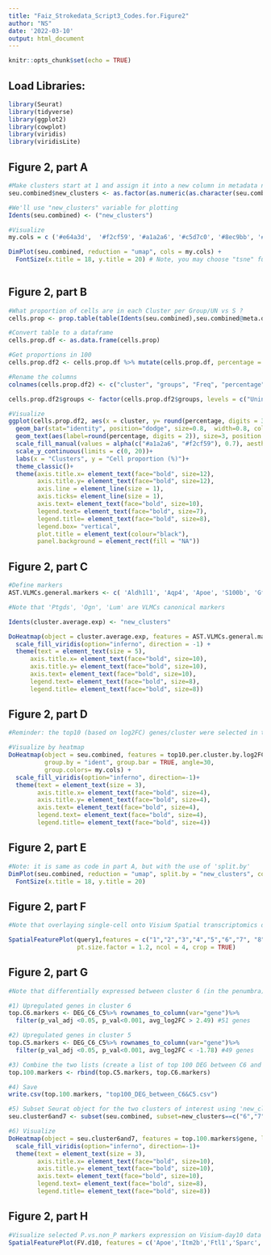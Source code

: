 ```yaml
---
title: "Faiz_Strokedata_Script3_Codes.for.Figure2"
author: "NS"
date: '2022-03-10'
output: html_document
---
```


```r
knitr::opts_chunk$set(echo = TRUE)
```

## Load Libraries:
```r

library(Seurat)
library(tidyverse)
library(ggplot2)
library(cowplot)
library(viridis)
library(viridisLite)

```

## Figure 2, part A
```r

#Make clusters start at 1 and assign it into a new column in metadata named 'new_clusters'
seu.combined$new_clusters <- as.factor(as.numeric(as.character(seu.combined$seurat_clusters))+1)

#We'll use "new_clusters" variable for plotting
Idents(seu.combined) <- ("new_clusters")

#Visualize
my.cols = c ('#e64a3d',  '#f2cf59', '#a1a2a6', '#c5d7c0', '#8ec9bb', '#f8ca9d', '#253656', '#5d947c')

DimPlot(seu.combined, reduction = "umap", cols = my.cols) + 
  FontSize(x.title = 18, y.title = 20) # Note, you may choose "tsne" function instead of "umap" here
                                    
```

## Figure 2, part B
```r

#What proportion of cells are in each Cluster per Group/UN vs S ?
cells.prop <- prop.table(table(Idents(seu.combined),seu.combined@meta.data[["orig.ident"]]))

#Convert table to a dataframe
cells.prop.df <- as.data.frame(cells.prop) 

#Get proportions in 100
cells.prop.df2 <- cells.prop.df %>% mutate(cells.prop.df, percentage = Freq*100)

#Rename the columns
colnames(cells.prop.df2) <- c("cluster", "groups", "Freq", "percentage") 

cells.prop.df2$groups <- factor(cells.prop.df2$groups, levels = c("Uninjured", "Stroke")) # define levels for grouping factor 

#Visualize
ggplot(cells.prop.df2, aes(x = cluster, y= round(percentage, digits = 3), colour=groups, fill = groups)) +
  geom_bar(stat="identity", position="dodge", size=0.8,  width=0.8, colour='grey20') +
  geom_text(aes(label=round(percentage, digits = 2)), size=3, position = position_dodge2(width = 1, preserve = "single"), vjust=-1, hjust=0.5, check_overlap = TRUE, colour = "black") +
  scale_fill_manual(values = alpha(c("#a1a2a6", "#f2cf59"), 0.7), aesthetics = "fill")+
  scale_y_continuous(limits = c(0, 20))+
  labs(x = "Clusters", y = "Cell proportion (%)")+
  theme_classic()+
  theme(axis.title.x= element_text(face="bold", size=12),
        axis.title.y= element_text(face="bold", size=12),
        axis.line = element_line(size = 1),
        axis.ticks= element_line(size = 1),
        axis.text= element_text(face="bold", size=10),
        legend.text= element_text(face="bold", size=7),
        legend.title= element_text(face="bold", size=8),
        legend.box= "vertical",
        plot.title = element_text(colour="black"),
        panel.background = element_rect(fill = "NA"))

```

## Figure 2, part C
```r

#Define markers
AST.VLMCs.general.markers <- c( 'Aldh1l1', 'Aqp4', 'Apoe', 'S100b', 'Gfap','Slc1a3', 'Ptgds', 'Ogn', 'Lum')

#Note that 'Ptgds', 'Ogn', 'Lum' are VLMCs canonical markers

Idents(cluster.average.exp) <- "new_clusters"

DoHeatmap(object = cluster.average.exp, features = AST.VLMCs.general.markers, group.by = "ident", group.bar = TRUE, group.colors= my.cols, label=T, size=4, angle=35) +
  scale_fill_viridis(option="inferno", direction = -1) +
  theme(text = element_text(size = 5), 
      axis.title.x= element_text(face="bold", size=10),
      axis.title.y= element_text(face="bold", size=10),
      axis.text= element_text(face="bold", size=10),
      legend.text= element_text(face="bold", size=8),
      legend.title= element_text(face="bold", size=8))

```

## Figure 2, part D
```r

#Reminder: the top10 (based on log2FC) genes/cluster were selected in the Script-1 [marker genes were filtered for p_adj_val <0.05 and p_val<0.001; then, top_n(10, avg_log2FC) were selected. The file is called "top10.per.cluster.by.log2FC"]

#Visualize by heatmap
DoHeatmap(object = seu.combined, features = top10.per.cluster.by.log2FC$gene, 
          group.by = "ident", group.bar = TRUE, angle=30,
          group.colors= my.cols) +
  scale_fill_viridis(option="inferno", direction=-1)+
  theme(text = element_text(size = 3), 
        axis.title.x= element_text(face="bold", size=4),
        axis.title.y= element_text(face="bold", size=4),
        axis.text= element_text(face="bold", size=4),
        legend.text= element_text(face="bold", size=4),
        legend.title= element_text(face="bold", size=4))

```

## Figure 2, part E
```r

#Note: it is same as code in part A, but with the use of 'split.by'
DimPlot(seu.combined, reduction = "umap", split.by = "new_clusters", cols = my.cols) + 
  FontSize(x.title = 18, y.title = 20) 


```

## Figure 2, part F
```r

#Note that overlaying single-cell onto Visium Spatial transcriptomics data is explained step-by-step in the Script-2. Run the following line of code to visualize the results:  

SpatialFeaturePlot(query1,features = c("1","2","3","4","5","6","7", "8") ,
                   pt.size.factor = 1.2, ncol = 4, crop = TRUE)

```

## Figure 2, part G
```r

#Note that differentially expressed between cluster 6 (in the penumbra) and cluster 5 (non-Penumbra) were defined as DEG_C6_C5 in the Script1. Here, we select for top 50 markers (by avg_log2FC) per cluster and plot them. 

#1) Upregulated genes in cluster 6
top.C6.markers <- DEG_C6_C5%>% rownames_to_column(var="gene")%>%
  filter(p_val_adj <0.05, p_val<0.001, avg_log2FC > 2.49) #51 genes

#2) Upregulated genes in cluster 5
top.C5.markers <- DEG_C6_C5%>% rownames_to_column(var="gene")%>%
  filter(p_val_adj <0.05, p_val<0.001, avg_log2FC < -1.78) #49 genes

#3) Combine the two lists (create a list of top 100 DEG between C6 and C7)
top.100.markers <- rbind(top.C5.markers, top.C6.markers)

#4) Save
write.csv(top.100.markers, "top100_DEG_between_C6&C5.csv")

#5) Subset Seurat object for the two clusters of interest using 'new_clusters' identifier
seu.cluster6and7 <- subset(seu.combined, subset=new_clusters==c("6","7")) #note that here we have selected seurat_clusters 5 and 6 using the 'new_clusters' identifier (i.e., 6 and 7)

#6) Visualize
DoHeatmap(object = seu.cluster6and7, features = top.100.markers$gene, label = TRUE, group.colors= c('#f8ca9d','#253656')) +
  scale_fill_viridis(option="inferno", direction=-1)+
  theme(text = element_text(size = 3), 
        axis.title.x= element_text(face="bold", size=10),
        axis.title.y= element_text(face="bold", size=10),
        axis.text= element_text(face="bold", size=10),
        legend.text= element_text(face="bold", size=8),
        legend.title= element_text(face="bold", size=8))

```

## Figure 2, part H
```r

#Visualize selected P.vs.non_P markers expression on Visium-day10 data
SpatialFeaturePlot(FV.d10, features = c('Apoe','Itm2b','Ftl1','Sparc','Fabp5', 'Clu'), ncol=3)  

```



